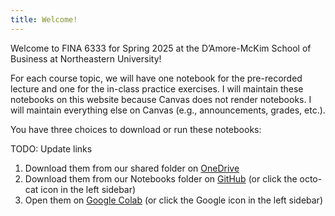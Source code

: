 ```yaml
---
title: Welcome!
---
```


Welcome to FINA 6333 for Spring 2025 at the D'Amore-McKim School of Business at Northeastern University!

For each course topic, we will have one notebook for the pre-recorded lecture and one for the in-class practice exercises.
I will maintain these notebooks on this website because Canvas does not render notebooks.
I will maintain everything else on Canvas (e.g., announcements, grades, etc.).

You have three choices to download or run these notebooks:

TODO: Update links

1. Download them from our shared folder on [OneDrive](https://northeastern-my.sharepoint.com/:f:/g/personal/r_herron_northeastern_edu/ElSKCp7KsodKq21d2ydTIL8BIaha56J0VxUm7CxObo-wVA?e=1s8bB8) 
1. Download them from our Notebooks folder on [GitHub](https://github.com/richard-herron/fina-6333-2024-spring) (or click the octo-cat icon in the left sidebar)
1. Open them on [Google Colab](http://colab.research.google.com/github/richard-herron/fina-6333-2024-spring/) (or click the Google icon in the left sidebar)